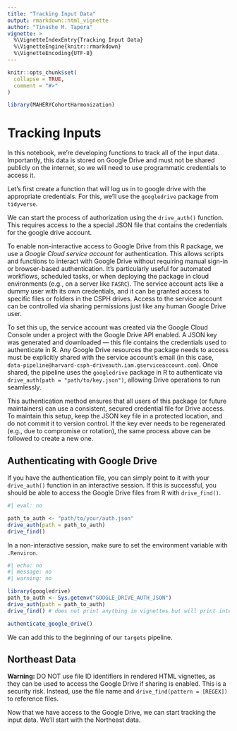 ```yaml
---
title: "Tracking Input Data"
output: rmarkdown::html_vignette
author: "Tinashe M. Tapera"
vignette: >
  %\VignetteIndexEntry{Tracking Input Data}
  %\VignetteEngine{knitr::rmarkdown}
  %\VignetteEncoding{UTF-8}
---
```


```r
knitr::opts_chunk$set(
  collapse = TRUE,
  comment = "#>"
)
```

```r
library(MAHERYCohortHarmonization)
```

<!-- WARNING - This vignette is generated by {fusen} from dev/flat_tracking_inputs.Rmd: do not edit by hand -->




# Tracking Inputs

In this notebook, we're developing functions to track all of the input data. Importantly,
this data is stored on Google Drive and must not be shared publicly on the internet,
so we will need to use programmatic credentials to access it.

Let's first create a function that will log us in to google drive with the appropriate credentials.
For this, we'll use the `googledrive` package from `tidyverse`.

We can start the process of authorization using the `drive_auth()` function. This requires
access to the a special JSON file that contains the credentials for the google drive account.

To enable non-interactive access to Google Drive from this R package, we use a _Google Cloud 
service account_ for authentication. This allows scripts and functions to interact with 
Google Drive without requiring manual sign-in or browser-based authentication. It’s particularly
useful for automated workflows, scheduled tasks, or when deploying the package in cloud 
environments (e.g., on a server like `FASRC`). The service account acts like
a dummy user with its own credentials, and it can be granted access to specific files or 
folders in the CSPH drives. Access to the service account can be controlled via sharing
permissions just like any human Google Drive user.

To set this up, the service account was created via the Google Cloud Console under
a project with the Google Drive API enabled. A JSON key was generated and 
downloaded — this file contains the credentials used to authenticate in R. 
Any Google Drive resources the package needs to access must be explicitly shared with 
the service account’s email (in this case, `data-pipeline@harvard-csph-driveauth.iam.gserviceaccount.com`).
Once shared, the pipeline uses the `googledrive` package in R to authenticate via 
`drive_auth(path = "path/to/key.json")`, allowing Drive operations to run seamlessly.

This authentication method ensures that all users of this package (or future maintainers)
can use a consistent, secured credential file for Drive access. To maintain this setup,
keep the JSON key file in a protected location, and do not commit it to version control. 
If the key ever needs to be regenerated (e.g., due to compromise or rotation), the same
process above can be followed to create a new one.

## Authenticating with Google Drive

If you have the authentication file, you can simply point to it with your `drive_auth()` function in
an interactive session. If this is successful, you should be able to access the Google Drive files
from R with `drive_find()`.

```r
#| eval: no

path_to_auth <- "path/to/your/auth.json"
drive_auth(path = path_to_auth)
drive_find()
```


In a non-interactive session, make sure to set the environment variable with `.Renviron`.
```r
#| echo: no
#| message: no
#| warning: no

library(googledrive)
path_to_auth <- Sys.getenv("GOOGLE_DRIVE_AUTH_JSON")
drive_auth(path = path_to_auth)
drive_find() # does not print anything in vignettes but will print interactively
```



```r
authenticate_google_drive()
```



We can add this to the beginning of our `targets` pipeline.

## Northeast Data

<div class="warning">
  <strong>Warning:</strong> <italic>DO NOT</italic> use file ID identifiers in rendered HTML vignettes,
  as they can be used to access the Google Drive if sharing is enabled. This is a security risk. Instead,
  use the file name and `drive_find(pattern = [REGEX])` to reference files.
</div>

Now that we have access to the Google Drive, we can start tracking the input data. We'll start with the Northeast data.

